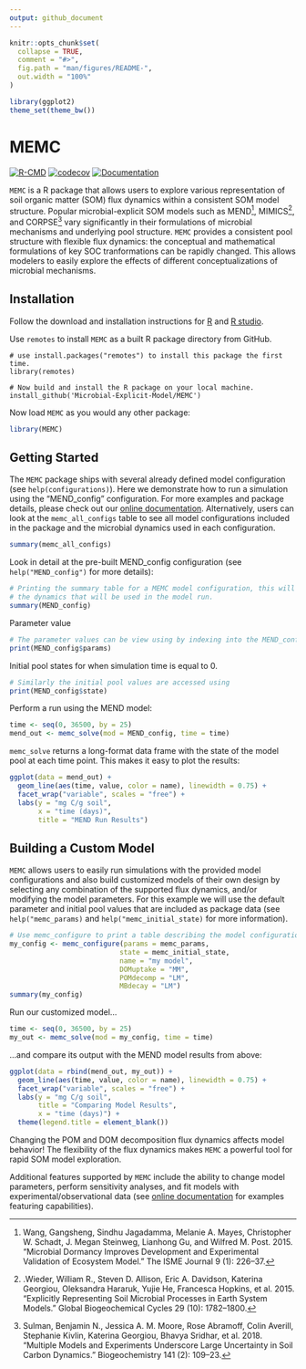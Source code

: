 ```yaml
---
output: github_document
---
```


<!-- README.md is generated from README.Rmd. Please edit that file -->

```r
knitr::opts_chunk$set(
  collapse = TRUE,
  comment = "#>",
  fig.path = "man/figures/README-",
  out.width = "100%"
)

library(ggplot2)
theme_set(theme_bw())
```

# MEMC

[![R-CMD](https://github.com/Microbial-Explicit-Model/MEMC/actions/workflows/rcmd.yml/badge.svg)](https://github.com/Microbial-Explicit-Model/MEMC/actions/workflows/rcmd.yml)
[![codecov](https://codecov.io/gh/Microbial-Explicit-Model/MEMC/branch/main/graph/badge.svg?token=MA69VLXPYP)](https://codecov.io/gh/Microbial-Explicit-Model/MEMC)
[![Documentation](https://github.com/Microbial-Explicit-Model/MEMC/actions/workflows/pkgdown.yaml/badge.svg)](https://github.com/Microbial-Explicit-Model/MEMC/actions/workflows/pkgdown.yaml)

`MEMC` is a R package that allows users to explore various
representation of soil organic matter (SOM) flux dynamics within a
consistent SOM model structure. Popular microbial-explicit SOM
models such as MEND^[Wang, Gangsheng, Sindhu Jagadamma, Melanie A.
Mayes, Christopher W. Schadt, J. Megan Steinweg, Lianhong Gu, and
Wilfred M. Post. 2015. “Microbial Dormancy Improves Development and
Experimental Validation of Ecosystem Model.” The ISME Journal 9 (1):
226–37.], MIMICS^[.Wieder, William R., Steven D. Allison, Eric A.
Davidson, Katerina Georgiou, Oleksandra Hararuk, Yujie He, Francesca
Hopkins, et al. 2015. “Explicitly Representing Soil Microbial Processes
in Earth System Models.” Global Biogeochemical Cycles 29 (10):
1782–1800.], and CORPSE^[Sulman, Benjamin N., Jessica A. M. Moore, Rose
Abramoff, Colin Averill, Stephanie Kivlin, Katerina Georgiou, Bhavya
Sridhar, et al. 2018. “Multiple Models and Experiments Underscore Large
Uncertainty in Soil Carbon Dynamics.” Biogeochemistry 141 (2): 109–23.]
vary significantly in their formulations of microbial mechanisms and
underlying pool structure. `MEMC` provides a consistent pool structure
with flexible flux dynamics: the conceptual and mathematical formulations
of key SOC tranformations can be rapidly changed. 
This allows modelers to easily explore the
effects of different conceptualizations of microbial mechanisms.  

## Installation

Follow the download and installation instructions for 
[R](https://cloud.r-project.org/) and 
[R studio](https://www.rstudio.com/products/rstudio/download/). 

Use `remotes` to install `MEMC` as a built R package directory from GitHub. 

```
# use install.packages("remotes") to install this package the first time.
library(remotes)

# Now build and install the R package on your local machine.
install_github('Microbial-Explicit-Model/MEMC') 
```

Now load `MEMC` as you would any other package: 

```r
library(MEMC)
```

## Getting Started

The `MEMC` package ships with several already defined model configuration
(see `help(configurations)`). Here we demonstrate how to run a simulation
using the "MEND_config" configuration. For more examples and package
details, please check out our [online
documentation](https://microbial-explicit-model.github.io/MEMC/).
Alternatively, users can look at the `memc_all_configs` table to see all
model configurations included in the package and the microbial dynamics
used in each configuration. 

```r
summary(memc_all_configs)
```

Look in detail at the pre-built MEND_config configuration (see
`help("MEND_config")` for more details):

```r
# Printing the summary table for a MEMC model configuration, this will indicate
# the dynamics that will be used in the model run. 
summary(MEND_config)
```


Parameter value 
```r
# The parameter values can be view using by indexing into the MEND_config object
print(MEND_config$params) 
```


Initial pool states for when simulation time is equal to 0. 
```r
# Similarly the initial pool values are accessed using 
print(MEND_config$state)
```

Perform a run using the MEND model:

```r
time <- seq(0, 36500, by = 25) 
mend_out <- memc_solve(mod = MEND_config, time = time)
```

`memc_solve` returns a long-format data frame with the state of the model
pool at each time point. This makes it easy to plot the results:

```r
ggplot(data = mend_out) + 
  geom_line(aes(time, value, color = name), linewidth = 0.75) + 
  facet_wrap("variable", scales = "free") + 
  labs(y = "mg C/g soil", 
       x = "time (days)",
       title = "MEND Run Results")
```

## Building a Custom Model

`MEMC` allows users to easily run simulations with the provided model
configurations and also build customized models of their own design by
selecting any combination of the supported flux dynamics, and/or modifying
the model parameters. 
For this example we will use the default parameter and initial pool
values that are included as package data (see `help("memc_params)`
and `help("memc_initial_state)` for more information).

```r
# Use memc_configure to print a table describing the model configuration 
my_config <- memc_configure(params = memc_params, 
                           state = memc_initial_state, 
                           name = "my model", 
                           DOMuptake = "MM", 
                           POMdecomp = "LM", 
                           MBdecay = "LM")
summary(my_config)
```

Run our customized model...

```r
time <- seq(0, 36500, by = 25) 
my_out <- memc_solve(mod = my_config, time = time)
```

...and compare its output with the MEND model results from above: 

```r
ggplot(data = rbind(mend_out, my_out)) + 
  geom_line(aes(time, value, color = name), linewidth = 0.75) + 
  facet_wrap("variable", scales = "free") + 
  labs(y = "mg C/g soil", 
       title = "Comparing Model Results", 
       x = "time (days)") +
  theme(legend.title = element_blank())
```

Changing the POM and DOM decomposition flux dynamics affects model
behavior! The flexibility of the flux dynamics makes `MEMC` a powerful
tool for rapid SOM model exploration. 

Additional features supported by `MEMC`
include the ability to change model parameters, perform sensitivity
analyses, and fit models with experimental/observational data (see
[online documentation](https://microbial-explicit-model.github.io/MEMC/)
for examples featuring capabilities).
